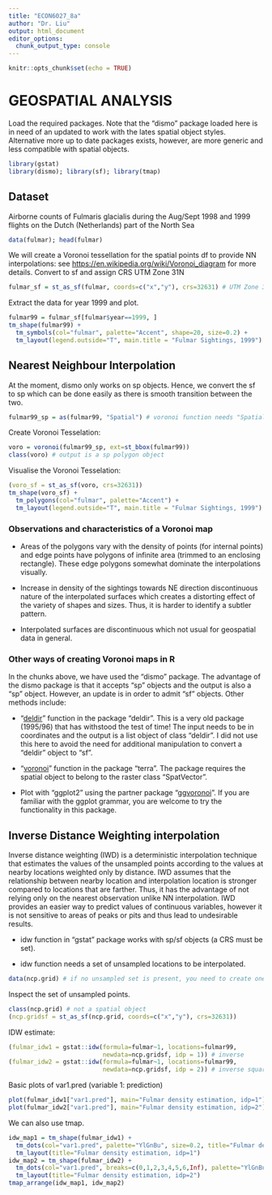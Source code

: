 ```yaml
---
title: "ECON6027_8a"
author: "Dr. Liu"
output: html_document
editor_options: 
  chunk_output_type: console
---
```


```r
knitr::opts_chunk$set(echo = TRUE)
```

# GEOSPATIAL ANALYSIS

Load the required packages. Note that the "dismo" package loaded here is in need of an updated to work with the lates spatial object styles. Alternative more up to date packages exists, however, are more generic and less compatible with spatial objects.

```r
library(gstat)
library(dismo); library(sf); library(tmap)
```

## Dataset

Airborne counts of Fulmaris glacialis during the Aug/Sept 1998 and 1999 flights on the Dutch (Netherlands) part of the North Sea

```r
data(fulmar); head(fulmar)
```

We will create a Voronoi tessellation for the spatial points df to provide NN interpolations: see <https://en.wikipedia.org/wiki/Voronoi_diagram> for more details. Convert to sf and assign CRS UTM Zone 31N

```r
fulmar_sf = st_as_sf(fulmar, coords=c("x","y"), crs=32631) # UTM Zone 31N
```

Extract the data for year 1999 and plot.

```r
fulmar99 = fulmar_sf[fulmar$year==1999, ]
tm_shape(fulmar99) + 
  tm_symbols(col="fulmar", palette="Accent", shape=20, size=0.2) + 
  tm_layout(legend.outside="T", main.title = "Fulmar Sightings, 1999")
```

## Nearest Neighbour Interpolation

At the moment, dismo only works on sp objects. Hence, we convert the sf to sp which can be done easily as there is smooth transition between the two.

```r
fulmar99_sp = as(fulmar99, "Spatial") # voronoi function needs "SpatialPoints"
```

Create Voronoi Tesselation:

```r
voro = voronoi(fulmar99_sp, ext=st_bbox(fulmar99))
class(voro) # output is a sp polygon object
```

Visualise the Voronoi Tesselation:

```r
(voro_sf = st_as_sf(voro, crs=32631))
tm_shape(voro_sf) + 
  tm_polygons(col="fulmar", palette="Accent") + 
  tm_layout(legend.outside="T", main.title = "Fulmar Sightings, 1999")
```

### Observations and characteristics of a Voronoi map

-   Areas of the polygons vary with the density of points (for internal points) and edge points have polygons of infinite area (trimmed to an enclosing rectangle). These edge polygons somewhat dominate the interpolations visually.

-   Increase in density of the sightings towards NE direction discontinuous nature of the interpolated surfaces which creates a distorting effect of the variety of shapes and sizes. Thus, it is harder to identify a subtler pattern.

-   Interpolated surfaces are discontinuous which not usual for geospatial data in general.

### Other ways of creating Voronoi maps in R

In the chunks above, we have used the "dismo" package. The advantage of the dismo package is that it accepts "sp" objects and the output is also a "sp" object. However, an update is in order to admit "sf" objects. Other methods include:

-   "[deldir](https://r-charts.com/part-whole/voronoi-diagram/)" function in the package "deldir". This is a very old package (1995/96) that has withstood the test of time! The input needs to be in coordinates and the output is a list object of class "deldir". I did not use this here to avoid the need for additional manipulation to convert a "deldir" object to "sf".

-   "[voronoi](https://rdrr.io/cran/terra/man/voronoi.html)" function in the package "terra". The package requires the spatial object to belong to the raster class "SpatVector".

-   Plot with "ggplot2" using the partner package "[ggvoronoi](https://r-charts.com/part-whole/ggvoronoi/)". If you are familiar with the ggplot grammar, you are welcome to try the functionality in this package.

## Inverse Distance Weighting interpolation

Inverse distance weighting (IWD) is a deterministic interpolation technique that estimates the values of the unsampled points according to the values at nearby locations weighted only by distance. IWD assumes that the relationship between nearby location and interpolation location is stronger compared to locations that are farther. Thus, it has the advantage of not relying only on the nearest observation unlike NN interpolation. IWD provides an easier way to predict values of continuous variables, however it is not sensitive to areas of peaks or pits and thus lead to undesirable results.

- idw function in "gstat" package works with sp/sf objects (a CRS must be set).

- idw function needs a set of unsampled locations to be interpolated.

```r
data(ncp.grid) # if no unsampled set is present, you need to create one based on the region polygon.
```

Inspect the set of unsampled points.

```r
class(ncp.grid) # not a spatial object
(ncp.gridsf = st_as_sf(ncp.grid, coords=c("x","y"), crs=32631))
```

IDW estimate:

```r
(fulmar_idw1 = gstat::idw(formula=fulmar~1, locations=fulmar99, 
                          newdata=ncp.gridsf, idp = 1)) # inverse
(fulmar_idw2 = gstat::idw(formula=fulmar~1, locations=fulmar99, 
                          newdata=ncp.gridsf, idp = 2)) # inverse square
```

Basic plots of var1.pred (variable 1: prediction)

```r
plot(fulmar_idw1["var1.pred"], main="Fulmar density estimation, idp=1")
plot(fulmar_idw2["var1.pred"], main="Fulmar density estimation, idp=2")
```

We can also use tmap.

```r
idw_map1 = tm_shape(fulmar_idw1) + 
  tm_dots(col="var1.pred", palette="YlGnBu", size=0.2, title="Fulmar density estimation, idp=1") +
  tm_layout(title="Fulmar density estimation, idp=1")
idw_map2 = tm_shape(fulmar_idw2) + 
  tm_dots(col="var1.pred", breaks=c(0,1,2,3,4,5,6,Inf), palette="YlGnBu", size=0.2, title="Fulmar density estimation, idp=2") + 
  tm_layout(title="Fulmar density estimation, idp=2")
tmap_arrange(idw_map1, idw_map2)
```


